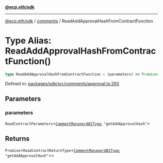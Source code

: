 [**@ecp.eth/sdk**](../../index.mdx)

***

[@ecp.eth/sdk](/sdk-reference/index.mdx) / [comments](/sdk-reference/comments/index.mdx) / ReadAddApprovalHashFromContractFunction

# Type Alias: ReadAddApprovalHashFromContractFunction()

```ts
type ReadAddApprovalHashFromContractFunction = (parameters) => Promise<ReadContractReturnType<CommentManagerABIType, "getAddApprovalHash">>;
```

Defined in: [packages/sdk/src/comments/approval.ts:293](https://github.com/ecp-eth/comments-monorepo/blob/main/packages/sdk/src/comments/approval.ts#L293)

## Parameters

### parameters

`ReadContractParameters`\<[`CommentManagerABIType`](/sdk-reference/comments/type-aliases/CommentManagerABIType.mdx), `"getAddApprovalHash"`\>

## Returns

`Promise`\<`ReadContractReturnType`\<[`CommentManagerABIType`](/sdk-reference/comments/type-aliases/CommentManagerABIType.mdx), `"getAddApprovalHash"`\>\>
